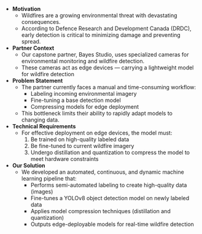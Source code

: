 - **Motivation**
  - Wildfires are a growing environmental threat with devastating consequences.
  - According to Defence Research and Development Canada (DRDC), early detection is critical to minimizing damage and preventing spread.

- **Partner Context**
  - Our capstone partner, Bayes Studio, uses specialized cameras for environmental monitoring and wildfire detection.
  - These cameras act as edge devices — carrying a lightweight model for wildfire detection

- **Problem Statement**
  - The partner currently faces a manual and time-consuming workflow:
    - Labeling incoming environmental imagery
    - Fine-tuning a base detection model
    - Compressing models for edge deployment
  - This bottleneck limits their ability to rapidly adapt models to changing data.

- **Technical Requirements**
  - For effective deployment on edge devices, the model must:
    1. Be trained on high-quality labeled data
    2. Be fine-tuned to current wildfire imagery
    3. Undergo distillation and quantization to compress the model to meet hardware constraints

- **Our Solution**
  - We developed an automated, continuous, and dynamic machine learning pipeline that:
    - Performs semi-automated labeling to create high-quality data (images)
    - Fine-tunes a YOLOv8 object detection model on newly labeled data
    - Applies model compression techniques (distillation and quantization)
    - Outputs edge-deployable models for real-time wildfire detection
